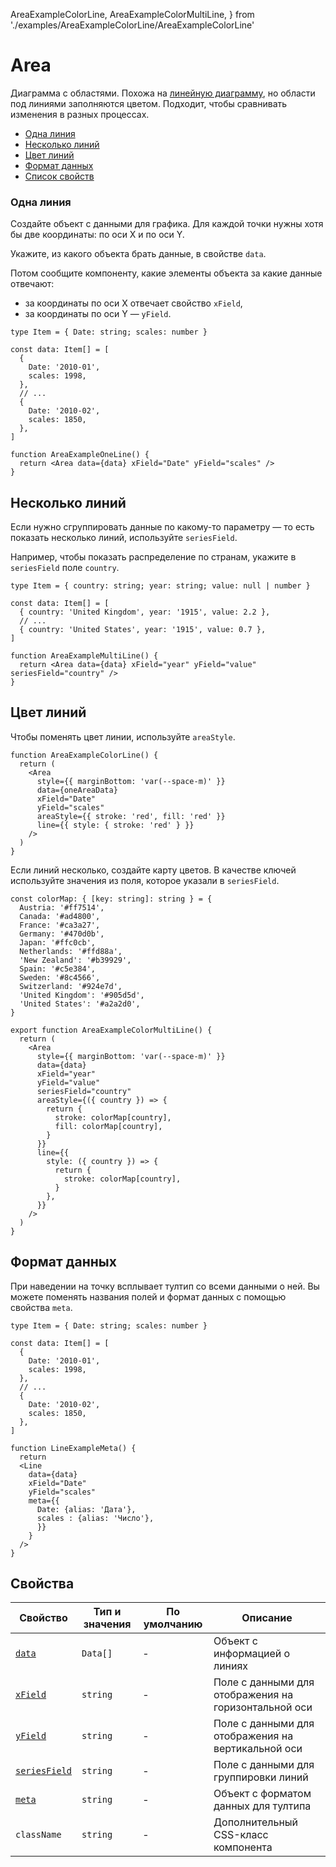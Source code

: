   AreaExampleColorLine,
  AreaExampleColorMultiLine,
} from './examples/AreaExampleColorLine/AreaExampleColorLine'


# Area

<RemadeInfo commponentName="Area" apiUrl="https://g2plot.antv.vision/en/docs/api/plots/area" />

Диаграмма с областями. Похожа на [линейную диаграмму](/?path=/docs/components-line--playground), но области под линиями заполняются цветом. Подходит, чтобы сравнивать изменения в разных процессах.

- [Одна линия](#одна-линия)
- [Несколько линий](#несколько-линий)
- [Цвет линий](#цвет-линий)
- [Формат данных](#формат-данных)
- [Список свойств](#свойства)

### Одна линия

Создайте объект с данными для графика. Для каждой точки нужны хотя бы две координаты: по оси X и по оси Y.

Укажите, из какого объекта брать данные, в свойстве `data`.

Потом сообщите компоненту, какие элементы объекта за какие данные отвечают:

- за координаты по оси X отвечает свойство `xField`,
- за координаты по оси Y — `yField`.

<AreaExampleOneLine />

```tsx
type Item = { Date: string; scales: number }

const data: Item[] = [
  {
    Date: '2010-01',
    scales: 1998,
  },
  // ...
  {
    Date: '2010-02',
    scales: 1850,
  },
]

function AreaExampleOneLine() {
  return <Area data={data} xField="Date" yField="scales" />
}
```

## Несколько линий

Если нужно сгруппировать данные по какому-то параметру — то есть показать несколько линий, используйте `seriesField`.

Например, чтобы показать распределение по странам, укажите в `seriesField` поле `country`.

<AreaExampleMultiLine />

```tsx
type Item = { country: string; year: string; value: null | number }

const data: Item[] = [
  { country: 'United Kingdom', year: '1915', value: 2.2 },
  // ...
  { country: 'United States', year: '1915', value: 0.7 },
]

function AreaExampleMultiLine() {
  return <Area data={data} xField="year" yField="value" seriesField="country" />
}
```


## Цвет линий

Чтобы поменять цвет линии, используйте `areaStyle`.


<AreaExampleColorLine />

```tsx
function AreaExampleColorLine() {
  return (
    <Area
      style={{ marginBottom: 'var(--space-m)' }}
      data={oneAreaData}
      xField="Date"
      yField="scales"
      areaStyle={{ stroke: 'red', fill: 'red' }}
      line={{ style: { stroke: 'red' } }}
    />
  )
}
```

Если линий несколько, создайте карту цветов. В качестве ключей используйте значения из поля, которое указали в `seriesField`.

<AreaExampleColorMultiLine />


```tsx
const colorMap: { [key: string]: string } = {
  Austria: '#ff7514',
  Canada: '#ad4800',
  France: '#ca3a27',
  Germany: '#470d0b',
  Japan: '#ffc0cb',
  Netherlands: '#ffd88a',
  'New Zealand': '#b39929',
  Spain: '#c5e384',
  Sweden: '#8c4566',
  Switzerland: '#924e7d',
  'United Kingdom': '#905d5d',
  'United States': '#a2a2d0',
}

export function AreaExampleColorMultiLine() {
  return (
    <Area
      style={{ marginBottom: 'var(--space-m)' }}
      data={data}
      xField="year"
      yField="value"
      seriesField="country"
      areaStyle={({ country }) => {
        return {
          stroke: colorMap[country],
          fill: colorMap[country],
        }
      }}
      line={{
        style: ({ country }) => {
          return {
            stroke: colorMap[country],
          }
        },
      }}
    />
  )
}
```

## Формат данных

При наведении на точку всплывает тултип со всеми данными о ней. Вы можете поменять названия полей и формат данных с помощью свойства `meta`.

<AreaExampleMeta />

```tsx
type Item = { Date: string; scales: number }

const data: Item[] = [
  {
    Date: '2010-01',
    scales: 1998,
  },
  // ...
  {
    Date: '2010-02',
    scales: 1850,
  },
]

function LineExampleMeta() {
  return
  <Line
    data={data}
    xField="Date"
    yField="scales"
    meta={{
      Date: {alias: 'Дата'},
      scales : {alias: 'Число'},
      }}
    }
  />
}
```

## Свойства

<RemadeTableInfo apiUrl="https://g2plot.antv.vision/en/docs/api/plots/line" />

| Свойство | Тип и значения | По умолчанию | Описание |
| -------- | -------------- | ------------ | -------- |
| [`data`](#одна-линия)  | `Data[]`   | -            | Объект с информацией о линиях  |
| [`xField`](#одна-линия)  | `string`       | -            | Поле с данными для отображения на горизонтальной оси        |
| [`yField`](#одна-линия)  | `string`       | -            |  Поле с данными для отображения на вертикальной оси      |
| [`seriesField`](#несколько-линий)  | `string`       | -            | Поле с данными для группировки линий        |
| [`meta`](#формат-данных)  | `string`       | -            |  Объект с форматом данных для тултипа       |
| `className`       | `string`       | -            | Дополнительный CSS-класс компонента         |
